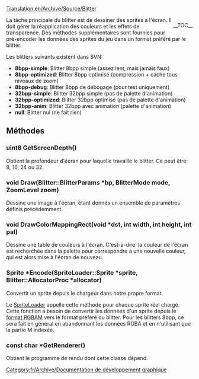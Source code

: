 [[Translation:en/Archive/Source/Blitter]]


<div style="float: right;">__TOC__</div>
La tâche principale du blitter est de dessiner des sprites à l'écran. Il doit gérer la réapplication des couleurs et les effets de transparence. Des méthodes supplémentaires sont fournies pour pré-encoder les données des sprites du jeu dans un format préféré par le blitter.

Les blitters suivants existent dans SVN:

* '''8bpp-simple''': Blitter 8bpp simple (assez lent, mais jamais faux)
* '''8bpp-optimized''': Blitter 8bpp optimisé (compression + cache tous niveaux de zoom)
* '''8bpp-debug''': Blitter 8bpp de débogage (pour test uniquement)
* '''32bpp-simple''': Blitter 32bpp simple (pas de palette d'animation)
* '''32bpp-optimized''': Blitter 32bpp optimisé (pas de palette d'animation)
* '''32bpp-anim''': Blitter 32bpp avec animation (palette d'animation)
* '''null''': Blitter nul (ne fait rien)

== Méthodes ==

=== uint8 GetScreenDepth() ===
Obtient la profondeur d'écran pour laquelle travaille le blitter. Ce peut être: 8, 16, 24 ou 32.

=== void Draw(Blitter::BlitterParams *bp, BlitterMode mode, ZoomLevel zoom) ===

Dessine une image à l'écran, étant donnés un ensemble de paramètres définis précédemment.

=== void DrawColorMappingRect(void *dst, int width, int height, int pal) ===

Dessine une table de couleurs à l'écran. C'est-à-dire: la couleur de l'écran est recherchée dans la palette pour correspondre à une nouvelle couleur, qui est alors mise à l'écran de nouveau.

=== Sprite *Encode(SpriteLoader::Sprite *sprite, Blitter::AllocatorProc *allocator) ===

Convertit un sprite depuis le chargeur dans notre propre format.

Le [[fr/Archive/Development/Chargeur de sprite|SpriteLoader]] appelle cette méthode pour chaque sprite réel chargé. Cette fonction a besoin de convertir les données d'un sprite depuis le [[fr/Format RGBAM|format RGBAM]] vers le format préféré du blitter. Pour les blitters 8bpp, ce sera fait en général en abandonnant les données RGBA et en n'utilisant que la partie M indexée.

=== const char *GetRenderer() ===

Obtient le programme de rendu dont cette classe dépend.


[[Category:fr/Archive/Documentation de développement graphique]]